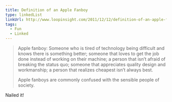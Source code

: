 ```yaml
---
title: Definition of an Apple Fanboy
type: linkedList
linkUrl: http://www.loopinsight.com/2011/12/12/definition-of-an-apple-fanboy-and-those-that-use-the-term/
tags:
  - Fun
  - Linked
---
```


> Apple fanboy: Someone who is tired of technology being difficult and knows there is something better; someone that loves to get the job done instead of working on their machine; a person that isn’t afraid of breaking the status quo; someone that appreciates quality design and workmanship; a person that realizes cheapest isn’t always best.
> 
> Apple fanboys are commonly confused with the sensible people of society.

Nailed it!
